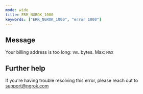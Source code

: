 ```yaml
---
mode: wide
title: ERR_NGROK_1000
keywords: ["ERR_NGROK_1000", "error 1000"]
---
```


## Message

Your billing address is too long: `VAL` bytes. Max: `MAX`

## Further help

If you're having trouble resolving this error, please reach out to [support@ngrok.com](mailto:support@ngrok.com?subject=Help%20with%20ERR_NGROK_1000)
